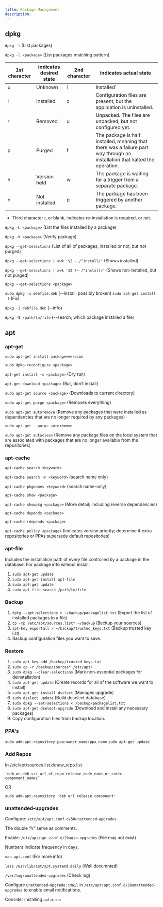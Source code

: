 ```yaml
---
title: Package Management
description:
---
```


## dpkg

`dpkg -l` (List packages)

`dpkg -l <package>` (List packages matching pattern)

1st character | indicates **desired state** | 2nd character | indicates **actual state**
--- | --- | --- | ---
    u | Unknown |     i | Installed`
    i | Installed |     c | Configuration files are present, but the application is uninstalled.
    r | Removed |     u | Unpacked. The files are unpacked, but not configured yet.
    p | Purged |     f | The package is half installed, meaning that there was a failure part way through an installation that halted the operation.
    h | Version held |     w | The package is waiting for a trigger from a separate package.
    n | Not installed |     p | The package has been triggered by another package.

- Third character r, or blank, indicates re-installation is required, or not.

`dpkg -L <package>` (List the files installed by a package)

`dpkg -V <package>` (Verify package)

`dpkg --get-selections` (List of all of packages, installed or not, but not purged)

`dpkg --get-selections | awk '$2 ~ /^install/'` (Shows installed)

`dpkg --get-selections | awk '$2 !~ /^install/'` (Shows not-installed, but not purged)

`dpkg --get-selections <package>`

`sudo dpkg -i debfile.deb` (--install; possibly broken)	`sudo apt-get install -f` (Fix)

`dpkg -I debfile.deb` (--info)

`dpkg -S /path/to/file` (--search; which package installed a file)

## apt

### apt-get

`sudo apt-get install package=version`

`sudo dpkg-reconfigure <package>`

`apt-get install -s <package>` (Dry run)

`apt-get download <package>` (But, don't install)

`sudo apt-get source <package>` (Downloads to current directory)

`sudo apt-get purge <package>` (Removes everything)

`sudo apt-get autoremove` (Remove any packages that were installed as dependencies that are no longer required by any packages)

`sudo apt-get --purge autoremove`

`sudo apt-get autoclean` (Remove any package files on the local system that are associated with packages that are no longer available from the repositories)

### apt-cache

`apt-cache search <keyword>` 

`apt-cache search -n <keyword>` (search name only)

`apt-cache pkgnames <keyword>` (search name-only)

`apt-cache show <package>`

`apt-cache showpkg <package>` (More detail; including reverse dependencies)

`apt-cache depends <package>`

`apt-cache rdepends <package>`

`apt-cache policy <package>` (Indicates version priority; determine if extra repositories or PPAs supersede default repositories)


### apt-file 

Includes the installation path of every file controlled by a package in the database. For package info without install.

1. `sudo apt-get update`
1. `sudo apt-get install apt-file`
1. `sudo apt-get update`
1. `sudo apt-file search /path/to/file`

### Backup

1. `dpkg --get-selections > ~/backup/packagelist.txt` (Export the list of installed packages to a file)
1. `cp -rp /etc/apt/sources.list* ~/backup` (Backup your sources)
1. `apt-key exportall > ~/backup/trusted_keys.txt` (Backup  trusted key list)
1. Backup configuration files you want to save.

### Restore

1. `sudo apt-key add /backup/trusted_keys.txt`
1. `sudo cp -r /backup/sources* /etc/apt/`
1. `sudo dpkg --clear-selections` (Mark non-essential packages for deinstallation)
1. `sudo apt-get update` (Create records for all of the software we want to install)
1. `sudo apt-get install dselect` (Manages upgrade)
1. `sudo dselect update` (Build deselect database)
1. `sudo dpkg --set-selections < /backup/packagelist.txt`
1. `sudo apt-get dselect-upgrade` (Download and install any necessary packages)
1. Copy configuration files from backup location.


### PPA's

`sudo add-apt-repository ppa:owner_name/ppa_name`
`sudo apt-get update`

### Add Repos

In /etc/apt/sources.list.d/new_repo.list
```
`deb_or_deb-src url_of_repo release_code_name_or_suite component_names`
```

OR

`sudo add-apt-repository 'deb url release component'`

### unattended-upgrades

Configure: `/etc/apt/apt.conf.d/50unattended-upgrades`

The double “//” serve as comments.

Enable: `/etc/apt/apt.conf.d/20auto-upgrades` (File may not exist)

Numbers indicate frequency in days.

`man apt.conf` (For more info)

`less /usr/lib/apt/apt.systemd.daily` (Well documnted)

`/var/log/unattended-upgrades` (Check log)

Configure `Unattended-Upgrade::Mail` in `/etc/apt/apt.conf.d/50unattended-upgrades` to enable email notifications.

Consider installing `apticron`
